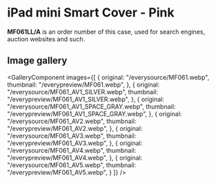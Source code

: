 
# iPad mini Smart Cover - Pink

<Callout type='info' emoji='👉🏻'>**MF061LL/A** is an order number of this case, used for search engines, auction websites and such.</Callout>

## Image gallery

<GalleryComponent
    images={[
      {
        original: "/everysource/MF061.webp",
        thumbnail: "/everypreview/MF061.webp",
      },
      {
        original: "/everysource/MF061_AV1_SILVER.webp",
        thumbnail: "/everypreview/MF061_AV1_SILVER.webp",
      },
      {
        original: "/everysource/MF061_AV1_SPACE_GRAY.webp",
        thumbnail: "/everypreview/MF061_AV1_SPACE_GRAY.webp",
      },
      {
        original: "/everysource/MF061_AV2.webp",
        thumbnail: "/everypreview/MF061_AV2.webp",
      },
      {
        original: "/everysource/MF061_AV3.webp",
        thumbnail: "/everypreview/MF061_AV3.webp",
      },
      {
        original: "/everysource/MF061_AV4.webp",
        thumbnail: "/everypreview/MF061_AV4.webp",
      },
      {
        original: "/everysource/MF061_AV5.webp",
        thumbnail: "/everypreview/MF061_AV5.webp",
      }
    ]}
  />
